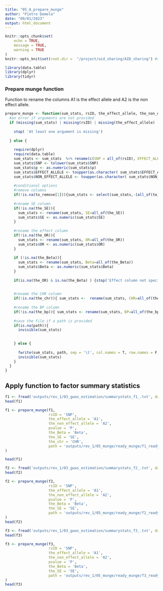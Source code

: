```yaml
---
title: "05_A_prepare_munge"
author: "Pietro Demela"
date: "09/01/2023"
output: html_document
---
```


```r
knitr::opts_chunk$set(
	echo = TRUE,
	message = TRUE,
	warning = TRUE
)
knitr::opts_knit$set(root.dir =  "/project/aid_sharing/AID_sharing") #set up the project directory
```

```r
library(data.table)
library(dplyr)
library(tidyr)
```

### Prepare munge function

Function to rename the columns A1 is the effect allele and A2 is the non effect allele. 

```r
prepare_munge <- function(sum_stats, rsID, the_effect_allele, the_non_effect_allele, pvalue, the_OR=NA, the_Beta=NA, the_SE=NA, the_chr=NA, the_bp=NA, to_remove=NA, path = NA){
  #an error if arguments are not provided
  if (missing(sum_stats) | missing(rsID) | missing(the_effect_allele) | missing(the_non_effect_allele) |missing(pvalue) ) {
    
    stop( 'At least one argument is missing')
    
  } else {
    
    require(dplyr)
    require(data.table)
    sum_stats <- sum_stats  %>% rename(c(SNP = all_of(rsID), EFFECT_ALLELE  = all_of(the_effect_allele), NON_EFFECT_ALLELE = all_of(the_non_effect_allele), p = all_of(pvalue) ))
    sum_stats$SNP <- tolower(sum_stats$SNP)
    sum_stats$p <- as.numeric(sum_stats$p)
    sum_stats$EFFECT_ALLELE <- toupper(as.character( sum_stats$EFFECT_ALLELE))
    sum_stats$NON_EFFECT_ALLELE <- toupper(as.character( sum_stats$NON_EFFECT_ALLELE))
    
    #conditional options
    #remove columns
    if(!is.na(to_remove[1])){sum_stats <- select(sum_stats,-(all_of(to_remove)))}
    
    #rename SE column
    if(!is.na(the_SE)){
      sum_stats <- rename(sum_stats, SE=all_of(the_SE))
      sum_stats$SE <- as.numeric(sum_stats$SE)
    }
    
    #rename the effect column
    if(!is.na(the_OR)){
      sum_stats <- rename(sum_stats, OR=all_of(the_OR))
      sum_stats$OR <- as.numeric(sum_stats$OR)
    }
    
    if (!is.na(the_Beta)){
      sum_stats <- rename(sum_stats, Beta=all_of(the_Beta))
      sum_stats$Beta <- as.numeric(sum_stats$Beta)
    }
    
    if(is.na(the_OR) & is.na(the_Beta) ) {stop('Effect column not specified ')}
    
    
    #rename the CHR column
    if(!is.na(the_chr)){ sum_stats <-  rename(sum_stats, CHR=all_of(the_chr))}
    
    #rename the BP column
    if(!is.na(the_bp)){ sum_stats <- rename(sum_stats, BP=all_of(the_bp))}
    
    #save the file if a path is provided
    if(is.na(path)){
      invisible(sum_stats)
      
      
    } else {
      
      fwrite(sum_stats, path, sep = '\t', col.names = T, row.names = F, quote = F)
      invisible(sum_stats)
    }
  }
}

```


## Apply function to factor summary statistics

```r
f1 <- fread('outputs/rev_1/03_gwas_estimation/summarystats_f1_.txt', data.table = F)
head(f1)

f1 <- prepare_munge(f1,
                    rsID = 'SNP',
                    the_effect_allele = 'A1',
                    the_non_effect_allele = 'A2',
                    pvalue = 'P',
                    the_Beta = 'Beta',
                    the_SE = 'SE',
                    the_chr = 'CHR',
                    path = 'outputs/rev_1/05_munge/ready_munge/f1_ready_for_munge.txt'
)

head(f1)

```


```r
f2 <- fread('outputs/rev_1/03_gwas_estimation/summarystats_f2_.txt', data.table = F)
head(f2)

f2 <- prepare_munge(f2,
                    rsID = 'SNP',
                    the_effect_allele = 'A1',
                    the_non_effect_allele = 'A2',
                    pvalue = 'P',
                    the_Beta = 'Beta',
                    the_SE = 'SE',
                    path = 'outputs/rev_1/05_munge/ready_munge/f2_ready_for_munge.txt'
)
head(f2)
```


```r
f3 <- fread('outputs/rev_1/03_gwas_estimation/summarystats_f3_.txt', data.table = F)
head(f3)

f3 <- prepare_munge(f3,
                    rsID = 'SNP',
                    the_effect_allele = 'A1',
                    the_non_effect_allele = 'A2',
                    pvalue = 'P',
                    the_Beta = 'Beta',
                    the_SE = 'SE',
                    path = 'outputs/rev_1/05_munge/ready_munge/f3_ready_for_munge.txt'
)
head(f3)
```


